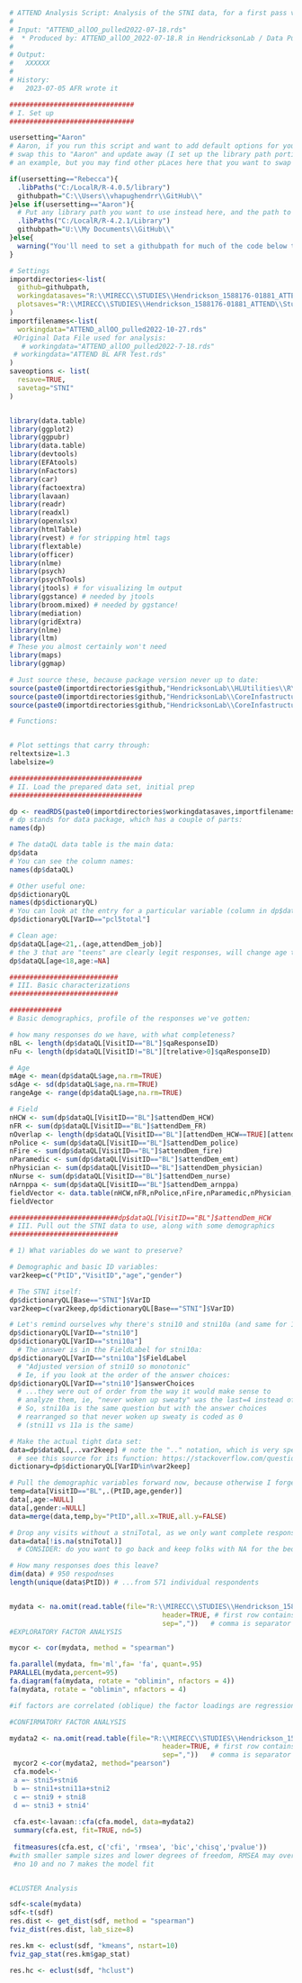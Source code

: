 ```r

# ATTEND Analysis Script: Analysis of the STNI data, for a first pass validation / psychometrics
#
# Input: "ATTEND_allOO_pulled2022-07-18.rds"
#  * Produced by: ATTEND_allOO_2022-07-18.R in HendricksonLab / Data Pull Scripts
#
# Output:
#   XXXXXX
#
# History:
#   2023-07-05 AFR wrote it

###############################
# I. Set up
###############################
```
```r
usersetting="Aaron" 
# Aaron, if you run this script and want to add default options for you that are different, just 
# swap this to "Aaron" and update away (I set up the library path portion this way as
# an example, but you may find other pLaces here that you want to swap things up a bit)

if(usersetting=="Rebecca"){
  .libPaths("C:/LocalR/R-4.0.5/library")
  githubpath="C:\\Users\\vhapughendrr\\GitHub\\"
}else if(usersetting=="Aaron"){
  # Put any library path you want to use instead here, and the path to your local github directory
  .libPaths("C:/LocalR/R-4.2.1/Library")
  githubpath="U:\\My Documents\\GitHub\\"
}else{
  warning("You'll need to set a githubpath for much of the code below to work...")
}

# Settings
importdirectories<-list(
  github=githubpath,
  workingdatasaves="R:\\MIRECC\\STUDIES\\Hendrickson_1588176-01881_ATTEND\\Study Data\\Data\\Analyses\\",
  plotsaves="R:\\MIRECC\\STUDIES\\Hendrickson_1588176-01881_ATTEND\\Study Data\\Data\\Analyses\\STNIplots\\"
)
importfilenames<-list(
  workingdata="ATTEND_allOO_pulled2022-10-27.rds"
 #Original Data File used for analysis: 
   # workingdata="ATTEND_allOO_pulled2022-7-18.rds"
 # workingdata="ATTEND BL AFR Test.rds"
)
saveoptions <- list(
  resave=TRUE,
  savetag="STNI"
)


library(data.table)
library(ggplot2)
library(ggpubr)
library(data.table)
library(devtools)
library(EFAtools)
library(nFactors)
library(car)
library(factoextra)
library(lavaan)
library(readr)
library(readxl)
library(openxlsx)
library(htmlTable)
library(rvest) # for stripping html tags
library(flextable)
library(officer)
library(nlme)
library(psych)
library(psychTools)
library(jtools) # for visualizing lm output
library(ggstance) # needed by jtools
library(broom.mixed) # needed by ggstance!
library(mediation)
library(gridExtra)
library(nlme)
library(ltm)
# These you almost certainly won't need
library(maps)
library(ggmap)

# Just source these, because package version never up to date:
source(paste0(importdirectories$github,"HendricksonLab\\HLUtilities\\R\\Utilities.R"))
source(paste0(importdirectories$github,"HendricksonLab\\CoreInfastructure\\R\\GeneralDataFunctions.R"))
source(paste0(importdirectories$github,"HendricksonLab\\CoreInfastructure\\R\\qualtricsFunctions.R"))

# Functions:


# Plot settings that carry through:
reltextsize=1.3
labelsize=9

#################################
# II. Load the prepared data set, initial prep
#################################

dp <- readRDS(paste0(importdirectories$workingdatasaves,importfilenames$workingdata))
# dp stands for data package, which has a couple of parts:
names(dp)

# The dataQL data table is the main data:
dp$data
# You can see the column names:
names(dp$dataQL)

# Other useful one:
dp$dictionaryQL
names(dp$dictionaryQL)
# You can look at the entry for a particular variable (column in dp$dataQL):
dp$dictionaryQL[VarID=="pcl5total"]

# Clean age:
dp$dataQL[age<21,.(age,attendDem_job)]
# the 3 that are "teens" are clearly legit responses, will change age to missing data
dp$dataQL[age<18,age:=NA]

###########################
# III. Basic characterizations
###########################

#############
# Basic demographics, profile of the responses we've gotten:

# how many responses do we have, with what completeness?
nBL <- length(dp$dataQL[VisitID=="BL"]$qaResponseID)
nFu <- length(dp$dataQL[VisitID!="BL"][trelative>0]$qaResponseID)

# Age
mAge <- mean(dp$dataQL$age,na.rm=TRUE)
sdAge <- sd(dp$dataQL$age,na.rm=TRUE)
rangeAge <- range(dp$dataQL$age,na.rm=TRUE)

# Field
nHCW <- sum(dp$dataQL[VisitID=="BL"]$attendDem_HCW)
nFR <- sum(dp$dataQL[VisitID=="BL"]$attendDem_FR)
nOverlap <- length(dp$dataQL[VisitID=="BL"][attendDem_HCW==TRUE][attendDem_FR==TRUE]$qaStartDate) # 6
nPolice <- sum(dp$dataQL[VisitID=="BL"]$attendDem_police)
nFire <- sum(dp$dataQL[VisitID=="BL"]$attendDem_fire)
nParamedic <- sum(dp$dataQL[VisitID=="BL"]$attendDem_emt)
nPhysician <- sum(dp$dataQL[VisitID=="BL"]$attendDem_physician)
nNurse <- sum(dp$dataQL[VisitID=="BL"]$attendDem_nurse)
nArnppa <- sum(dp$dataQL[VisitID=="BL"]$attendDem_arnppa)
fieldVector <- data.table(nHCW,nFR,nPolice,nFire,nParamedic,nPhysician,nNurse,nArnppa)
fieldVector

###########################dp$dataQL[VisitID=="BL"]$attendDem_HCW
# III. Pull out the STNI data to use, along with some demographics
###########################

# 1) What variables do we want to preserve?

# Demographic and basic ID variables:
var2keep=c("PtID","VisitID","age","gender")

# The STNI itself:
dp$dictionaryQL[Base=="STNI"]$VarID
var2keep=c(var2keep,dp$dictionaryQL[Base=="STNI"]$VarID)

# Let's remind ourselves why there's stni10 and stni10a (and same for 11):
dp$dictionaryQL[VarID=="stni10"]
dp$dictionaryQL[VarID=="stni10a"]
  # The answer is in the FieldLabel for stni10a: 
dp$dictionaryQL[VarID=="stni10a"]$FieldLabel
  # "Adjusted version of stni10 so monotonic"
  # Ie, if you look at the order of the answer choices:
dp$dictionaryQL[VarID=="stni10"]$answerChoices
  # ...they were out of order from the way it would make sense to
  # analyze them, ie, "never woken up sweaty" was the last=4 instead of first=0
  # So, stni10a is the same question but with the answer choices
  # rearranged so that never woken up sweaty is coded as 0
  # (stni11 vs 11a is the same)

# Make the actual tight data set:
data=dp$dataQL[,..var2keep] # note the ".." notation, which is very specific but handy; 
  # see this source for its function: https://stackoverflow.com/questions/12391950/select-assign-to-data-table-when-variable-names-are-stored-in-a-character-vect
dictionary=dp$dictionaryQL[VarID%in%var2keep]

# Pull the demographic variables forward now, because otherwise I forget all the time:
temp=data[VisitID=="BL",.(PtID,age,gender)]
data[,age:=NULL]
data[,gender:=NULL]
data=merge(data,temp,by="PtID",all.x=TRUE,all.y=FALSE)

# Drop any visits without a stniTotal, as we only want complete responses for this purpose:
data=data[!is.na(stniTotal)]
  # CONSIDER: do you want to go back and keep folks with NA for the bed partner dependent questions?

# How many responses does this leave?
dim(data) # 950 respodnses
length(unique(data$PtID)) # ...from 571 individual respondents 



```

```r
mydata <- na.omit(read.table(file="R:\\MIRECC\\STUDIES\\Hendrickson_1588176-01881_ATTEND\\Study Data\\Aaron's Folder\\stni89BLrandoraw1no10no7.csv", 
                                      header=TRUE, # first row contains variable names 
                                      sep=","))   # comma is separator 
#EXPLORATORY FACTOR ANALYSIS

mycor <- cor(mydata, method = "spearman")

fa.parallel(mydata, fm='ml',fa= 'fa', quant=.95)
PARALLEL(mydata,percent=95)
fa.diagram(fa(mydata, rotate = "oblimin", nfactors = 4))
fa(mydata, rotate = "oblimin", nfactors = 4)

#if factors are correlated (oblique) the factor loadings are regression coefficients and not correlations and as such can be larger than one in magnitude: https://stats.stackexchange.com/questions/266304/in-factor-analysis-or-in-pca-what-does-it-mean-a-factor-loading-greater-than
```

```r

#CONFIRMATORY FACTOR ANALYSIS

mydata2 <- na.omit(read.table(file="R:\\MIRECC\\STUDIES\\Hendrickson_1588176-01881_ATTEND\\Study Data\\Aaron's Folder\\stni89BLrandoraw2no10no7.csv", 
                                      header=TRUE, # first row contains variable names 
                                      sep=","))   # comma is separator 
 mycor2 <-cor(mydata2, method="pearson")
 cfa.model<-'
 a =~ stni5+stni6
 b =~ stni1+stni11a+stni2
 c =~ stni9 + stni8
 d =~ stni3 + stni4'
 
 cfa.est<-lavaan::cfa(cfa.model, data=mydata2)
 summary(cfa.est, fit=TRUE, nd=5)
 
 fitmeasures(cfa.est, c('cfi', 'rmsea', 'bic','chisq','pvalue'))
#with smaller sample sizes and lower degrees of freedom, RMSEA may overestimate badness of fit
 #no 10 and no 7 makes the model fit
```

```r

```

```r
#CLUSTER Analysis

sdf<-scale(mydata)
sdf<-t(sdf)
res.dist <- get_dist(sdf, method = "spearman")
fviz_dist(res.dist, lab_size=8)

res.km <- eclust(sdf, "kmeans", nstart=10)
fviz_gap_stat(res.km$gap_stat)

res.hc <- eclust(sdf, "hclust")
```

















